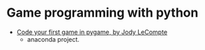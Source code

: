 # Game programming with python

- [Code your first game in pygame, by Jody LeCompte](https://medium.com/@jodylecompte/code-your-first-game-in-pygame-5585dfcc6388)
  - anaconda project.
